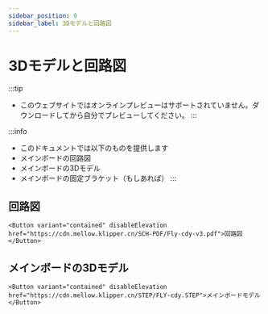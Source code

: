 ```yaml
---
sidebar_position: 9
sidebar_label: 3Dモデルと回路図
---
```


# 3Dモデルと回路図

:::tip
* このウェブサイトではオンラインプレビューはサポートされていません。ダウンロードしてから自分でプレビューしてください。
:::

:::info
* このドキュメントでは以下のものを提供します
* メインボードの回路図
* メインボードの3Dモデル
* メインボードの固定ブラケット（もしあれば）
:::

## 回路図

    <Button variant="contained" disableElevation href="https://cdn.mellow.klipper.cn/SCH-PDF/Fly-cdy-v3.pdf">回路図</Button>


## メインボードの3Dモデル

    <Button variant="contained" disableElevation href="https://cdn.mellow.klipper.cn/STEP/FLY-cdy.STEP">メインボードモデル</Button>